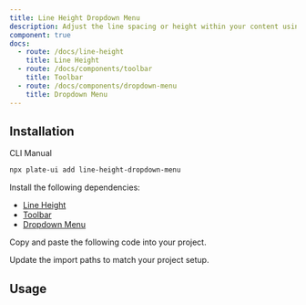 ```yaml
---
title: Line Height Dropdown Menu
description: Adjust the line spacing or height within your content using a dropdown menu.
component: true
docs:
  - route: /docs/line-height
    title: Line Height
  - route: /docs/components/toolbar
    title: Toolbar
  - route: /docs/components/dropdown-menu
    title: Dropdown Menu
---
```


<ComponentPreview name="playground-demo" id="lineheight" />

## Installation

<Tabs defaultValue="cli">

<TabsList>
<TabsTrigger value="cli">CLI</TabsTrigger>
<TabsTrigger value="manual">Manual</TabsTrigger>
</TabsList>
<TabsContent value="cli">

```bash
npx plate-ui add line-height-dropdown-menu
```

</TabsContent>

<TabsContent value="manual">

<Steps>

<Step>

Install the following dependencies:

- [Line Height](/docs/line-height)
- [Toolbar](/docs/components/toolbar)
- [Dropdown Menu](/docs/components/dropdown-menu)

</Step>

<Step>

Copy and paste the following code into your project.

</Step>

<ComponentSource name="line-height-dropdown-menu" />

<Step>

Update the import paths to match your project setup.

</Step>

</Steps>

</TabsContent>

</Tabs>

## Usage

<ComponentSource name="fixed-toolbar-buttons" />
